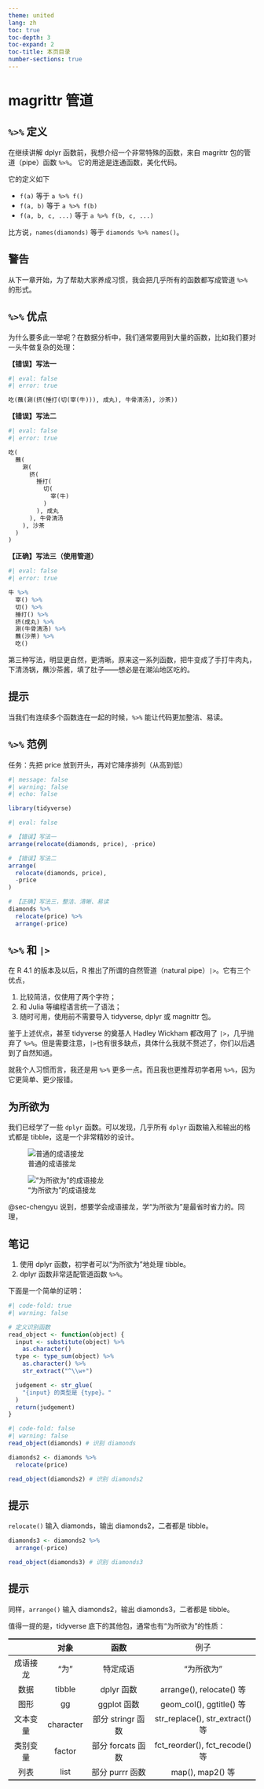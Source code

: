 ```yaml
---
theme: united
lang: zh
toc: true
toc-depth: 3
toc-expand: 2
toc-title: 本页目录
number-sections: true
---
```


# magrittr 管道

## `%>%` 定义

在继续讲解 dplyr 函数前，我想介绍一个非常特殊的函数，来自 magrittr 包的管道（pipe）函数 `%>%`。 它的用途是连通函数，美化代码。

它的定义如下

-   `f(a)` 等于 `a %>% f()`
-   `f(a, b)` 等于 `a %>% f(b)`
-   `f(a, b, c, ...)` 等于 `a %>% f(b, c, ...)`

比方说，`names(diamonds)` 等于 `diamonds %>% names()`。

::: callout-warning
## 警告

从下一章开始，为了帮助大家养成习惯，我会把几乎所有的函数都写成管道 `%>%` 的形式。
:::

## `%>%` 优点

为什么要多此一举呢？在数据分析中，我们通常要用到大量的函数，比如我们要对一头牛做复杂的处理：

**【错误】写法一**

```r
#| eval: false
#| error: true

吃(蘸(涮(挤(捶打(切(宰(牛))), 成丸), 牛骨清汤), 沙茶))
```

**【错误】写法二**

```r
#| eval: false
#| error: true

吃(
  蘸(
    涮(
      挤(
        捶打(
          切(
            宰(牛)
          )
        ), 成丸
      ), 牛骨清汤
    ), 沙茶
  )
)
```

**【正确】写法三（使用管道）**

```r
#| eval: false
#| error: true

牛 %>%
  宰() %>%
  切() %>%
  捶打() %>%
  挤(成丸) %>%
  涮(牛骨清汤) %>%
  蘸(沙茶) %>%
  吃()
```

第三种写法，明显更自然，更清晰。原来这一系列函数，把牛变成了手打牛肉丸，下清汤锅，蘸沙茶酱，填了肚子——想必是在潮汕地区吃的。


::: callout-tip
## 提示

当我们有连续多个函数连在一起的时候，`%>%` 能让代码更加整洁、易读。
:::

## `%>%` 范例

任务：先把 price 放到开头，再对它降序排列（从高到低）

```r
#| message: false
#| warning: false
#| echo: false

library(tidyverse)
```

```r
#| eval: false

# 【错误】写法一
arrange(relocate(diamonds, price), -price)

# 【错误】写法二
arrange(
  relocate(diamonds, price),
  -price
)
```

```r
# 【正确】写法三，整洁、清晰、易读
diamonds %>%
  relocate(price) %>%
  arrange(-price)
```

## `%>%` 和 `|>`

在 R 4.1 的版本及以后，R 推出了所谓的自然管道（natural pipe）`|>`。它有三个优点，

1. 比较简洁，仅使用了两个字符；
2. 和 Julia 等编程语言统一了语法；
3. 随时可用，使用前不需要导入 tidyverse, dplyr 或 magnittr 包。

鉴于上述优点，甚至 tidyverse 的奠基人 Hadley Wickham 都改用了 `|>`，几乎抛弃了 `%>%`。但是需要注意，`|>`也有很多缺点，具体什么我就不赘述了，你们以后遇到了自然知道。

就我个人习惯而言，我还是用 `%>%` 更多一点。而且我也更推荐初学者用 `%>%`，因为它更简单、更少报错。


## 为所欲为 {#sec-wei}

我们已经学了一些 `dplyr` 函数。可以发现，几乎所有 `dplyr` 函数输入和输出的格式都是 tibble，这是一个非常精妙的设计。

::: {layout-ncol=2}
![普通的成语接龙](fig/word_chain_short.png){#fig-short}

![“为所欲为”的成语接龙](fig/word_chain_long.png){#fig-long}
:::

@sec-chengyu 说到，想要学会成语接龙，学“为所欲为”是最省时省力的。同理，

::: callout-note
## 笔记
1. 使用 dplyr 函数，初学者可以“为所欲为”地处理 tibble。
2. dplyr 函数非常适配管道函数 `%>%`。
:::

下面是一个简单的证明：

```r
#| code-fold: true
#| warning: false

# 定义识别函数
read_object <- function(object) {
  input <- substitute(object) %>%
    as.character()
  type <- type_sum(object) %>%
    as.character() %>%
    str_extract("^\\w+")

  judgement <- str_glue(
    "{input} 的类型是 {type}。"
  )
  return(judgement)
}
```

```r
#| code-fold: false
#| warning: false
read_object(diamonds) # 识别 diamonds
```

```r
diamonds2 <- diamonds %>%
  relocate(price)

read_object(diamonds2) # 识别 diamonds2
```

::: callout-tip
## 提示
`relocate()` 输入 diamonds，输出 diamonds2，二者都是 tibble。
:::

```r
diamonds3 <- diamonds2 %>%
  arrange(-price)

read_object(diamonds3) # 识别 diamonds3
```

::: callout-tip
## 提示
同样，`arrange()` 输入 diamonds2，输出 diamonds3，二者都是 tibble。
:::


<!-- 下面是一些反例：

```r
diamonds2 <- dim(diamonds)
read_object(diamonds2)

diamonds2 <- object.size(diamonds)
read_object(diamonds2)

diamonds2 <- ggplot(diamonds)
read_object(diamonds2)
```

上面这些函数都有各自的作用，但是它们不是 dplyr 函数，所以生成的不是 tibble。因此，它们通常只能作为管道的结尾。

总之，我们作为初学者，只需要熟悉 tibble 就好了。不管来自哪里、什么格式的数据，都可以先转换成 tibble；在 dplyr 的为所欲为之后，也可以输出成各种格式的表格和图片。 -->

值得一提的是，tidyverse 底下的其他包，通常也有“为所欲为”的性质：

```{=html}
<style>
    tr {
        text-align: center;
    }
</style>

<table>
  <thead>
    <tr style="border-top:2px solid black;
      border-bottom:1px solid black">
      <th></th>
      <th>对象</th>
      <th>函数</th>
      <td>例子</td>
    </tr>
  </thead>
  <tbody>
    <tr>
    <td>成语接龙</td>
    <td>“为”</td>
    <td>特定成语</td>
    <td>“为所欲为”</td>
    </tr>
    <tr>
    <td>数据</td>
    <td>tibble</td>
    <td>dplyr 函数</td>
    <td>arrange(), relocate() 等</td>
    </tr>
    <tr>
    <td>图形</td>
    <td>gg</td>
    <td>ggplot 函数</td>
    <td>geom_col(), ggtitle() 等</td>
    </tr>
    <tr>
    <td>文本变量</td>
    <td>character</td>
    <td>部分 stringr 函数</td>
    <td>str_replace(), str_extract() 等</td>
    </tr>
    <tr>
    <td>类别变量</td>
    <td>factor</td>
    <td>部分 forcats 函数</td>
    <td>fct_reorder(), fct_recode() 等</td>
    </tr>
    <tr style="border-bottom:2px solid black">
    <td>列表</td>
    <td>list</td>
    <td>部分 purrr 函数</td>
    <td>map(), map2() 等</td>
    </tr>
  </tbody>
</table>
```